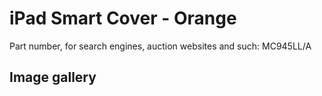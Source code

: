 # iPad Smart Cover - Orange

Part number, for search engines, auction websites and such: MC945LL/A

## Image gallery

<div style={{ width: "768px" }}>
  <GalleryComponent
    images={[
      {
        original: "/everysource/MC945",
        thumbnail: "/everypreview/MC945",
      },
      {
        original: "/everysource/MC945_AV1_BLACK",
        thumbnail: "/everypreview/MC945_AV1_BLACK",
      },
      {
        original: "/everysource/MC945_AV1_WHITE",
        thumbnail: "/everypreview/MC945_AV1_WHITE",
      },
      {
        original: "/everysource/MC945_AV2_BLACK",
        thumbnail: "/everypreview/MC945_AV2_BLACK",
      },
      {
        original: "/everysource/MC945_AV2_WHITE",
        thumbnail: "/everypreview/MC945_AV2_WHITE",
      },
      {
        original: "/everysource/MC945_AV3_BLACK",
        thumbnail: "/everypreview/MC945_AV3_BLACK",
      },
      {
        original: "/everysource/MC945_AV3_WHITE",
        thumbnail: "/everypreview/MC945_AV3_WHITE",
      },
      {
        original: "/everysource/MC945_AV4_BLACK",
        thumbnail: "/everypreview/MC945_AV4_BLACK",
      },
      {
        original: "/everysource/MC945_AV4_WHITE",
        thumbnail: "/everypreview/MC945_AV4_WHITE",
      },
      {
        original: "/everysource/MC945_AV5",
        thumbnail: "/everypreview/MC945_AV5",
      }
    ]}
  />
</div>